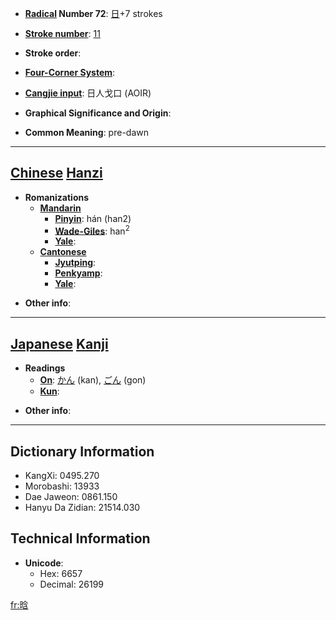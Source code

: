 * '''[[Wiktionary:Chinese radical index| Radical]] Number 72''': [[Wiktionary:Chinese radical index 日|日]]+7 strokes

* '''[[Wiktionary:Chinese total strokes index|Stroke number]]''': [[Wiktionary:Chinese total strokes index 11|11]]

* '''Stroke order''': 

* '''[[Wiktionary:Chinese four corner index|Four-Corner System]]''': 

* '''[[Wiktionary:Chinese Cangjie index|Cangjie input]]''': 日人戈口 (AOIR)

* '''Graphical Significance and Origin''': 

* '''Common Meaning''': pre-dawn

----

== [[Chinese]] [[Hanzi]] ==

* '''Romanizations'''
** '''[[Mandarin]]'''
*** '''[[Pinyin]]''': hán (han2)
*** '''[[Wade-Giles]]''': han<sup>2</sup>
*** '''[[Yale]]''': 
** '''[[Cantonese]]'''
*** '''[[Jyutping]]''':
*** '''[[Penkyamp]]''': 
*** '''[[Yale]]''': 

* '''Other info''': 

----

== [[Japanese]] [[Kanji]] ==

* '''Readings'''
** '''[[On]]''': [[かん]] (kan), [[ごん]] (gon)
** '''[[Kun]]''': 

* '''Other info''':  

----

== Dictionary Information ==

* KangXi: 0495.270
* Morobashi: 13933
* Dae Jaweon: 0861.150
* Hanyu Da Zidian: 21514.030

== Technical Information ==

* '''Unicode''':
** Hex: 6657
** Decimal: 26199

[[fr:晗]]